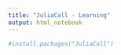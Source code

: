 ```yaml
---
title: "JuliaCall - Learning"
output: html_notebook
---
```



```r
#install.packages("JuliaCall")





```

 